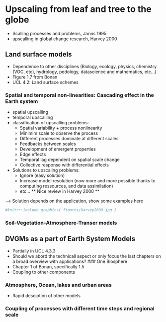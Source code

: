 # Upscaling from leaf and tree to the globe
\chaptermark{Globe}
 - Scalling processes and problems, Jarvis 1995
 - upscalling in global change research, Harvey 2000
 
## Land surface models
- Dependence to other disciplines (Biology, ecology, physics, chemistry (VOC, etc), hydrology, pedology, datascience and mathematics, etc…)
- Figure 1.7 from Bonan
- UCL 4.2: Land surface schemes

### Spatial and temporal non-linearities: Cascading effect in the Earth system
- spatial upscalling
- temporal upscalling
- classification of upscalling problems:
  - Spatial variability + process nonlinearity
  - Minimim scale to observe the process
  - Different processes dominate at different scales
  - Feedbacks between scales
  - Development of emergent properties
  - Edge effects
  - Temporal lag dependent on spatial scale change
  - Collective response with differential effects
- Solutions to upscaling problems: 
  - Ignore (easy solution)
  - Increase model resolution (now more and more possible thanks to computing ressources, and data assimilation)
  - etc... ** Nice review in Harvey 2000 **

--> Solution depends on the application, show some examples here
```r
#knitr::include_graphics('figures/Harvey2000.jpg')
```

### Soil-Vegetation-Atmosphere-Transer models

## DVGMs as a part of Earth System Models
- Partially in UCL 4.3.3
- Should we abord the technicall aspect or only focus the last chapters on a broad overview with applications? 
### One Biosphere
- Chapter 1 of Bonan, specifically 1.5
- Coupling to other components

### Atmosphere, Ocean, lakes and urban areas
- Rapid desciption of other models 

### Coupling of processes with different time steps and regional scale

